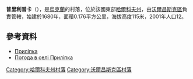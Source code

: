 {{coord|50|15|6|N|36|51|3|E|scale:100000_region:UA|display=title}}

'''普里利普卡'''（{{lang-uk|Приліпка}}），是[[烏克蘭|烏克蘭]]的村落，位於該國東部[[哈爾科夫州|哈爾科夫州]]，由[[沃爾昌斯克區|沃爾昌斯克區]]負責管轄，始建於1680年，面積0.176平方公里，海拔高度115米，2001年人口12。

==參考資料==
*[http://w1.c1.rada.gov.ua/pls/z7502/A005?rdat1=09.01.2009&rf7571=32751 Приліпка]{{dead link|date=2018年3月 |bot=InternetArchiveBot |fix-attempted=yes }}
* [http://weather.in.ua/ua/har'kovskaja/21594 Погода в селі Приліпка] {{Wayback|url=http://weather.in.ua/ua/har%27kovskaja/21594 |date=20200805200442 }}

{{DEFAULTSORT:Приліпка}}
[[Category:哈爾科夫州村落|Category:哈爾科夫州村落]]
[[Category:沃爾昌斯克區村落|Category:沃爾昌斯克區村落]]


{{Kharkiv-geo-stub}}